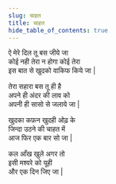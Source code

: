 ```yaml
---
slug: चाहत
title: चाहत
hide_table_of_contents: true
---
```


ऐ मेरे दिल तू बस जीये जा  
कोई नही तेरा न होगा कोई तेरा  
इस बात से खुदको वाकिफ किये जा |

तेरा सहारा बस तू ही है  
अपने ही अंदर की लाव को  
अपनी ही सासो से जलाये जा |

खुदका कफ़न खुदही ओढ़ के  
जिन्दा उठने की चाहत में  
आज फिर एक बार सो जा |

कल आँख खुले अगर तो  
इसी मश्वरे को यूही  
और एक दिन जिए जा |
